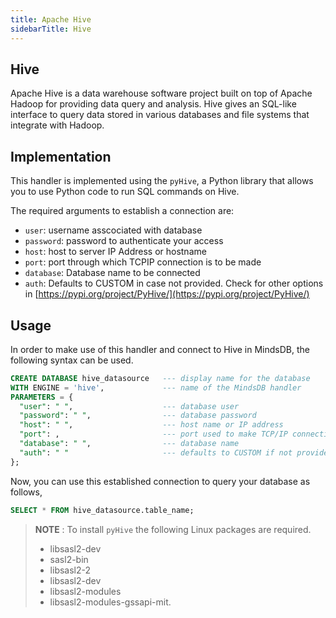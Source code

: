 ```yaml
---
title: Apache Hive
sidebarTitle: Hive
---
```


## Hive

Apache Hive is a data warehouse software project built on top of Apache Hadoop for providing data query and analysis. Hive gives an SQL-like interface to query data stored in various databases and file systems that integrate with Hadoop.

## Implementation
This handler is implemented using the `pyHive`, a Python library that allows you to use Python code to run SQL commands on Hive.

The required arguments to establish a connection are:

* `user`: username asscociated with database
* `password`: password to authenticate your access
* `host`: host to server IP Address or hostname
* `port`: port through which TCPIP connection is to be made
* `database`: Database name to be connected
* `auth`: Defaults to CUSTOM in case not provided. Check for other options in [https://pypi.org/project/PyHive/](https://pypi.org/project/PyHive/)


## Usage
In order to make use of this handler and connect to Hive in MindsDB, the following syntax can be used.

```sql
CREATE DATABASE hive_datasource   --- display name for the database
WITH ENGINE = 'hive',             --- name of the MindsDB handler
PARAMETERS = {
  "user": " ",                    --- database user
  "password": " ",                --- database password
  "host": " ",                    --- host name or IP address
  "port": ,                       --- port used to make TCP/IP connection
  "database": " ",                --- database name
  "auth": " "                     --- defaults to CUSTOM if not provided; check for options here: https://pypi.org/project/PyHive/
};
```

Now, you can use this established connection to query your database as follows,

```sql
SELECT * FROM hive_datasource.table_name;
```


> **NOTE** : To install `pyHive` the following Linux packages are required.
> - libsasl2-dev 
> - sasl2-bin 
> - libsasl2-2 
> - libsasl2-dev 
> - libsasl2-modules 
> - libsasl2-modules-gssapi-mit.
